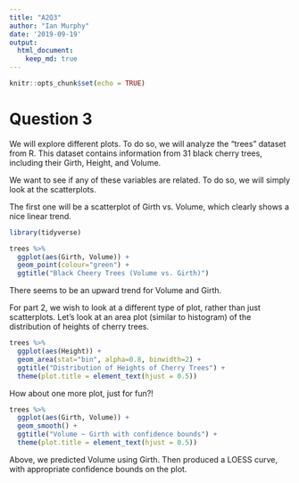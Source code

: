 ```yaml
---
title: "A2Q3"
author: "Ian Murphy"
date: '2019-09-19'
output: 
  html_document:
    keep_md: true
---
```


```r
knitr::opts_chunk$set(echo = TRUE)
```
# Question 3

We will explore different plots. To do so, we will analyze the "trees" dataset from R. This dataset contains information from 31 black cherry trees, including their Girth, Height, and Volume.

We want to see if any of these variables are related. To do so, we will simply look at the scatterplots.

The first one will be a scatterplot of Girth vs. Volume, which clearly shows a nice linear trend.

```r
library(tidyverse)
```

```r

trees %>% 
  ggplot(aes(Girth, Volume)) + 
  geom_point(colour="green") + 
  ggtitle("Black Cheery Trees (Volume vs. Girth)")
```


There seems to be an upward trend for Volume and Girth.

For part 2, we wish to look at a different type of plot, rather than just scatterplots.
Let's look at an area plot (similar to histogram) of the distribution of heights of cherry trees.

```r
trees %>% 
  ggplot(aes(Height)) + 
  geom_area(stat="bin", alpha=0.8, binwidth=2) +
  ggtitle("Distribution of Heights of Cherry Trees") +
  theme(plot.title = element_text(hjust = 0.5))
```

How about one more plot, just for fun?!

```r
trees %>% 
  ggplot(aes(Girth, Volume)) + 
  geom_smooth() + 
  ggtitle("Volume ~ Girth with confidence bounds") +
  theme(plot.title = element_text(hjust = 0.5))
```
Above, we predicted Volume using Girth. Then produced a LOESS curve, with appropriate confidence bounds on the plot.
